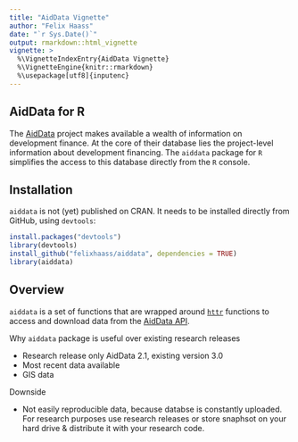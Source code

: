 ```yaml
---
title: "AidData Vignette"
author: "Felix Haass"
date: "`r Sys.Date()`"
output: rmarkdown::html_vignette
vignette: >
  %\VignetteIndexEntry{AidData Vignette}
  %\VignetteEngine{knitr::rmarkdown}
  %\usepackage[utf8]{inputenc}
---
```


## AidData for R

The [AidData](http://aiddata.org) project makes available a wealth of information
on development finance. At the core of their database lies the project-level information
about development financing. The `aiddata` package for `R` simplifies the 
access to this database directly from the `R` console.

## Installation

`aiddata` is not (yet) published on CRAN. It needs to be installed directly
from GitHub, using `devtools`:

```r

install.packages("devtools")
library(devtools)
install_github("felixhaass/aiddata", dependencies = TRUE)
library(aiddata)

```


## Overview

`aiddata` is a set of functions that are wrapped around [`httr`](http://cran.r-project.org/web/packages/httr/) functions to access and download data from the [AidData API](http://aiddata.org/use-aiddatas-api). 

Why `aiddata` package is useful over existing research releases

- Research release only AidData 2.1, existing version 3.0
- Most recent data available
- GIS data

Downside

- Not easily reproducible data, because databse is constantly uploaded. For research purposes use research releases or store snaphsot on your hard drive & distribute it with your research code.

